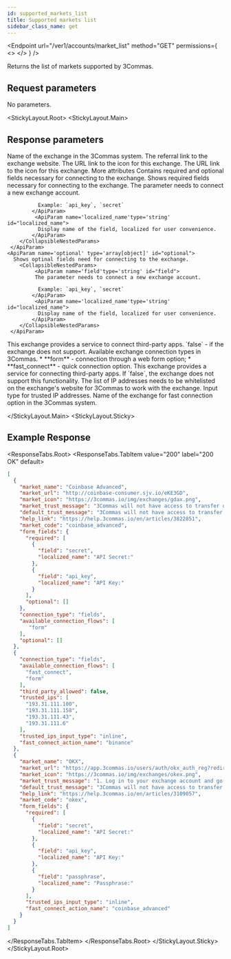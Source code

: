 ```yaml
---
id: supported_markets_list
title: Supported markets list
sidebar_class_name: get
---
```



<Endpoint
  url="/ver1/accounts/market_list"
  method="GET"
  permissions={
    <>
      <Permission title="Permission" description="NONE" />
      <Permission title="Security" description="NONE" />
    </>
  }
/>

Returns the list of markets supported by 3Commas.

<Separator />

## Request parameters

No parameters.

<StickyLayout.Root>
   <StickyLayout.Main>

## Response parameters

<ApiParam name='market_name' type='string' id="market_name">
Name of the exchange in the 3Commas system.
</ApiParam>

<ApiParam name='market_url' type='string' id="market_url">
The referral link to the exchange website.
</ApiParam>

<ApiParam name='market_icon' type='string' id="market_icon">
The URL link to the icon for this exchange.
</ApiParam>

<ApiParam name='help_link' type='string' id="help_link">
The URL link to the icon for this exchange.
</ApiParam>

<CollapseAll>
<CollapseAllHeading> More attributes <CollapseAllButton /> </CollapseAllHeading>

<CollapsibleApiParam name='form_fields' type='object' id="form_fields">
    Contains required and optional fields necessary for connecting to the exchange.
    <CollapsibleNestedParams>
    <ApiParam name='required' type='array[object]' id="required">
      Shows required fields necessary for connecting to the exchange.
        <CollapsibleNestedParams>
             <ApiParam name='field'type='string' id="field">
              The parameter needs to connect a new exchange account.

              Example: `api_key`, `secret`
            </ApiParam>
             <ApiParam name='localized_name'type='string' id="localized_name">
              Display name of the field, localized for user convenience.
            </ApiParam>
        </CollapsibleNestedParams>
     </ApiParam>
    <ApiParam name='optional' type='array[object]' id="optional">
      Shows optinal fields need for connecting to the exchange.
        <CollapsibleNestedParams>
             <ApiParam name='field'type='string' id="field">
             The parameter needs to connect a new exchange account.

              Example: `api_key`, `secret`
            </ApiParam>
             <ApiParam name='localized_name'type='string' id="localized_name">
              Display name of the field, localized for user convenience.
            </ApiParam>
        </CollapsibleNestedParams>
     </ApiParam>
  </CollapsibleNestedParams>   
</CollapsibleApiParam>

<CollapsibleApiParam name='connection_type' type='string' id="connection_type">
This exchange provides a service to connect third-party apps. `false` - if the exchange does not support.
</CollapsibleApiParam>

<CollapsibleApiParam name='available_connection_flows' type='array' id="available_connection_flows">
Available exchange connection types in 3Commas.
    <CollapsibleNestedParams openName="Hide allowed values" collapsedName="Show allowed values">
      * **form** - connection through a web form option;
      * **fast_connect** - quick connection option.
     </CollapsibleNestedParams>
</CollapsibleApiParam>
  
<CollapsibleApiParam name='third_party_allowed' type='boolean' id="third_party_allowed">
  This exchange provides a service for connecting third-party apps. If `false`, the exchange does not support this functionality.
</CollapsibleApiParam>

<CollapsibleApiParam name='trusted_ips' type='array[string]' id="trusted_ips">
  The list of IP addresses needs to be whitelisted on the exchange's website for 3Commas to work with the exchange.
</CollapsibleApiParam>

<CollapsibleApiParam name='trusted_ips_input_type' type='string' id="trusted_ips_input_type">
  Input type for trusted IP addresses.
</CollapsibleApiParam>

<CollapsibleApiParam name='fast_connect_action_name' type='string' id="fast_connect_action_name">
  Name of the exchange for fast connection option in the 3Commas system.
</CollapsibleApiParam>   
</CollapseAll>

</StickyLayout.Main>
   <StickyLayout.Sticky>

## Example Response
<ResponseTabs.Root>
<ResponseTabs.TabItem value="200" label="200 OK" default>
```json
[
  {
    "market_name": "Coinbase Advanced",
    "market_url": "http://coinbase-consumer.sjv.io/eKE3GD",
    "market_icon": "https://3commas.io/img/exchanges/gdax.png",
    "market_trust_message": "3Commas will not have access to transfer or withdraw your assets. Each exchange connects with encrypted API keys",
    "default_trust_message": "3Commas will not have access to transfer or withdraw your assets. Each exchange connects with encrypted API keys",
    "help_link": "https://help.3commas.io/en/articles/3822851",
    "market_code": "coinbase_advanced",
    "form_fields": {
      "required": [
        {
          "field": "secret",
          "localized_name": "API Secret:"
        },
        {
          "field": "api_key",
          "localized_name": "API Key:"
        }
      ],
      "optional": []
    },
    "connection_type": "fields",
    "available_connection_flows": [
       "form"
    ],
    "optional": []
  },
  {
    "connection_type": "fields",
    "available_connection_flows": [
      "fast_connect",
      "form"
    ],
    "third_party_allowed": false,
    "trusted_ips": [
      "193.31.111.100",
      "193.31.111.158",
      "193.31.111.43",
      "193.31.111.6"
    ],
    "trusted_ips_input_type": "inline",
    "fast_connect_action_name": "binance"
  },
  {
    "market_name": "OKX",
    "market_url": "https://app.3commas.io/users/auth/okx_auth_reg?redirect_to=https%3A%2F%2Fapp.3commas.io%2Faccounts",
    "market_icon": "https://3commas.io/img/exchanges/okex.png",
    "market_trust_message": "1. Log in to your exchange account and go to API Settings \n2. Select third-party apps and choose 3Commas \n3. Paste generated data in inputs below.",
    "default_trust_message": "3Commas will not have access to transfer or withdraw your assets. Each exchange connects with encrypted API keys",
    "help_link": "https://help.3commas.io/en/articles/3109057",
    "market_code": "okex",
    "form_fields": {
      "required": [
        {
          "field": "secret",
          "localized_name": "API Secret:"
        },
        {
          "field": "api_key",
          "localized_name": "API Key:"
        },
        {
          "field": "passphrase",
          "localized_name": "Passphrase:"
        }
      ],
      "trusted_ips_input_type": "inline",
      "fast_connect_action_name": "coinbase_advanced"
    }
  }
]
```
   </ResponseTabs.TabItem>
  </ResponseTabs.Root>
   </StickyLayout.Sticky>
</StickyLayout.Root>